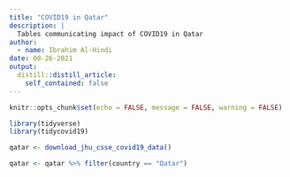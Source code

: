 ```yaml
---
title: "COVID19 in Qatar"
description: |
  Tables communicating impact of COVID19 in Qatar
author:
  - name: Ibrahim Al-Hindi
date: 08-26-2021
output:
  distill::distill_article:
    self_contained: false
---
```



```r
knitr::opts_chunk$set(echo = FALSE, message = FALSE, warning = FALSE)
```

```r
library(tidyverse)
library(tidycovid19)

```


```r
qatar <- download_jhu_csse_covid19_data()

qatar <- qatar %>% filter(country == "Qatar")
```

